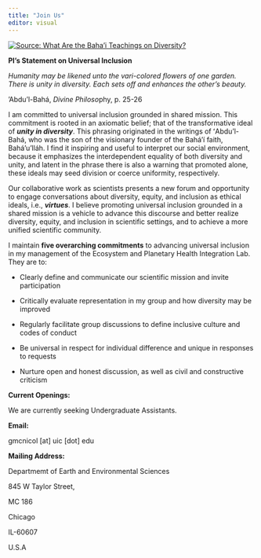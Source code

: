 ```yaml
---
title: "Join Us"
editor: visual
---
```


[![Source: What Are the Baha’i Teachings on Diversity?](images/unity-in-diversity.jpg)](www.bahaiteachings.org)

**PI's Statement on Universal Inclusion**

*Humanity may be likened unto the vari-colored flowers of one garden. There is unity in diversity. Each sets off and enhances the other's beauty.*

‘Abdu’l-Bahá, *Divine Philoso*phy, p. 25-26

I am committed to universal inclusion grounded in shared mission. This commitment is rooted in an axiomatic belief; that of the transformative ideal of ***unity in diversity***. This phrasing originated in the writings of ʻAbdu'l-Bahá, who was the son of the visionary founder of the Bahá’í faith, Baháʼu'lláh. I find it inspiring and useful to interpret our social environment, because it emphasizes the interdependent equality of both diversity and unity, and latent in the phrase there is also a warning that promoted alone, these ideals may seed division or coerce uniformity, respectively.

Our collaborative work as scientists presents a new forum and opportunity to engage conversations about diversity, equity, and inclusion as ethical ideals, i.e., ***virtues***. I believe promoting universal inclusion grounded in a shared mission is a vehicle to advance this discourse and better realize diversity, equity, and inclusion in scientific settings, and to achieve a more unified scientific community.

I maintain **five overarching commitments** to advancing universal inclusion in my management of the Ecosystem and Planetary Health Integration Lab. They are to:

-   Clearly define and communicate our scientific mission and invite participation

-   Critically evaluate representation in my group and how diversity may be improved

-   Regularly facilitate group discussions to define inclusive culture and codes of conduct

-   Be universal in respect for individual difference and unique in responses to requests

-   Nurture open and honest discussion, as well as civil and constructive criticism

**Current Openings:**

We are currently seeking Undergraduate Assistants.

**Email:**

gmcnicol \[at\] uic \[dot\] edu

**Mailing Address:**

Departmemt of Earth and Environmental Sciences

845 W Taylor Street,

MC 186

Chicago

IL-60607

U.S.A
